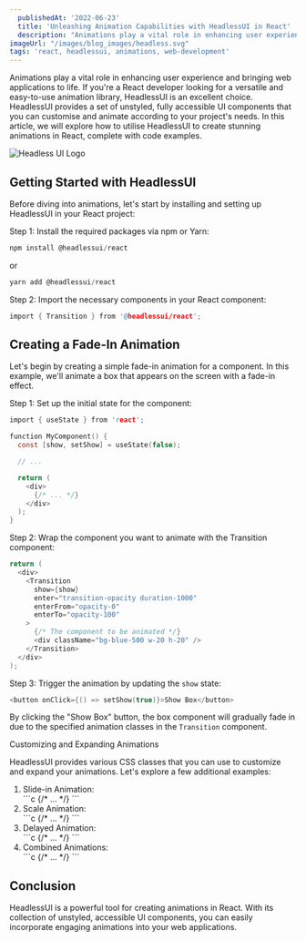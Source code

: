 ```yaml
---
  publishedAt: '2022-06-23'
  title: 'Unleashing Animation Capabilities with HeadlessUI in React'
  description: "Animations play a vital role in enhancing user experience and bringing web applications to life. If you're a React developer looking for a versatile and easy-to-use animation library, HeadlessUI is an excellent choice."
imageUrl: "/images/blog_images/headless.svg"
tags: 'react, headlessui, animations, web-development'
---
```


Animations play a vital role in enhancing user experience and bringing web applications to life. If you're a React developer looking for a versatile and easy-to-use animation library, HeadlessUI is an excellent choice. HeadlessUI provides a set of unstyled, fully accessible UI components that you can customise and animate according to your project's needs. In this article, we will explore how to utilise HeadlessUI to create stunning animations in React, complete with code examples.

<img src="/images/blog_images/headless.svg" alt="Headless UI Logo" />

## Getting Started with HeadlessUI

Before diving into animations, let's start by installing and setting up HeadlessUI in your React project:

Step 1: Install the required packages via npm or Yarn:

```c
npm install @headlessui/react
```

or

```c
yarn add @headlessui/react
```

Step 2: Import the necessary components in your React component:

```c
import { Transition } from '@headlessui/react';
```

## Creating a Fade-In Animation

Let's begin by creating a simple fade-in animation for a component. In this example, we'll animate a box that appears on the screen with a fade-in effect.

Step 1: Set up the initial state for the component:

```c
import { useState } from 'react';

function MyComponent() {
  const [show, setShow] = useState(false);

  // ...

  return (
    <div>
      {/* ... */}
    </div>
  );
}
```

Step 2: Wrap the component you want to animate with the Transition component:

```c
return (
  <div>
    <Transition
      show={show}
      enter="transition-opacity duration-1000"
      enterFrom="opacity-0"
      enterTo="opacity-100"
    >
      {/* The component to be animated */}
      <div className="bg-blue-500 w-20 h-20" />
    </Transition>
  </div>
);
```

Step 3: Trigger the animation by updating the `show` state:

```c
<button onClick={() => setShow(true)}>Show Box</button>
```

By clicking the "Show Box" button, the box component will gradually fade in due to the specified animation classes in the `Transition` component.

Customizing and Expanding Animations

HeadlessUI provides various CSS classes that you can use to customize and expand your animations. Let's explore a few additional examples:

<ol>
  <li>Slide-in Animation:</li>
  ```c
  <Transition
    show={show}
    enter="transition-all duration-1000"
    enterFrom="-translate-x-full"
    enterTo="translate-x-0"
  >
    {/* ... */}
  </Transition>
  ```
  <li>Scale Animation:</li>
  ```c
  <Transition
    show={show}
    enter="transition-transform duration-1000"
    enterFrom="scale-0"
    enterTo="scale-100"
  >
    {/* ... */}
  </Transition>
  ```
  <li>Delayed Animation:</li>
  ```c
  <Transition
    show={show}
    enter="transition-opacity duration-1000 delay-500"
    enterFrom="opacity-0"
    enterTo="opacity-100"
  >
    {/* ... */}
  </Transition>
  ```
  <li>Combined Animations:</li>
  ```c
  <Transition
    show={show}
    enter="transition-all duration-1000"
    enterFrom="opacity-0 translate-x-full"
    enterTo="opacity-100 translate-x-0"
  >
    {/* ... */}
  </Transition>
  ```
</ol>

## Conclusion

HeadlessUI is a powerful tool for creating animations in React. With its collection of unstyled, accessible UI components, you can easily incorporate engaging animations into your web applications.
